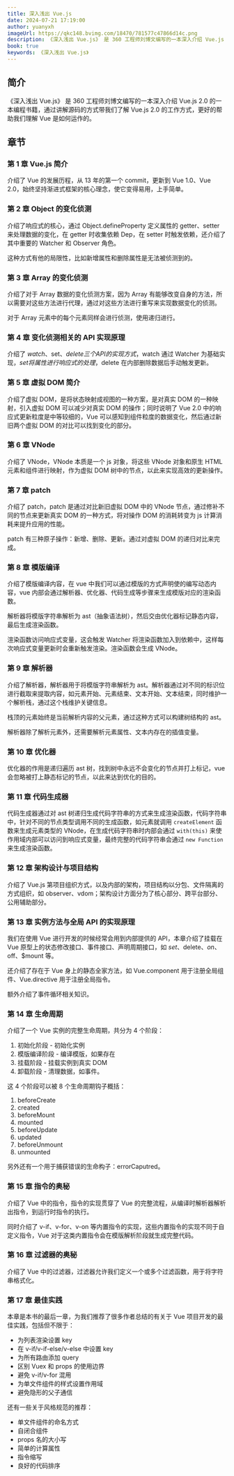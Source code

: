 ```yaml
---
title: 深入浅出 Vue.js
date: 2024-07-21 17:19:00
author: yuanyxh
imageUrl: https://qkc148.bvimg.com/18470/781577c47866d14c.png
description: 《深入浅出 Vue.js》 是 360 工程师刘博文编写的一本深入介绍 Vue.js 2.0 的一本编程书籍，通过讲解源码的方式带我们了解 Vue.js 2.0 的工作方式，更好的帮助我们理解 Vue 是如何运作的。
book: true
keywords: 《深入浅出 Vue.js》
---
```


## 简介

《深入浅出 Vue.js》 是 360 工程师刘博文编写的一本深入介绍 Vue.js 2.0 的一本编程书籍，通过讲解源码的方式带我们了解 Vue.js 2.0 的工作方式，更好的帮助我们理解 Vue 是如何运作的。

## 章节

### 第 1 章 Vue.js 简介

介绍了 Vue 的发展历程，从 13 年的第一个 commit，更新到 Vue 1.0、Vue 2.0，始终坚持渐进式框架的核心理念，使它变得易用，上手简单。

### 第 2 章 Object 的变化侦测

介绍了响应式的核心，通过 Object.defineProperty 定义属性的 getter、setter 来处理数据的变化，在 getter 时收集依赖 Dep，在 setter 时触发依赖，还介绍了其中重要的 Watcher 和 Observer 角色。

这种方式有他的局限性，比如新增属性和删除属性是无法被侦测到的。

### 第 3 章 Array 的变化侦测

介绍了对于 Array 数据的变化侦测方案，因为 Array 有能够改变自身的方法，所以需要对这些方法进行代理，通过对这些方法进行重写来实现数据变化的侦测。

对于 Array 元素中的每个元素同样会进行侦测，使用递归进行。

### 第 4 章 变化侦测相关的 API 实现原理

介绍了 $watch、$set、$delete 三个 API 的实现方式，$watch 通过 Watcher 为基础实现，$set 将属性进行响应式的处理，$delete 在内部删除数据后手动触发更新。

### 第 5 章 虚拟 DOM 简介

介绍了虚拟 DOM，是将状态映射成视图的一种方案，是对真实 DOM 的一种映射，引入虚拟 DOM 可以减少对真实 DOM 的操作；同时说明了 Vue 2.0 中的响应式更新粒度是中等较细的，Vue 可以感知到组件粒度的数据变化，然后通过新旧两个虚拟 DOM 的对比可以找到变化的部分。

### 第 6 章 VNode

介绍了 VNode，VNode 本质是一个 js 对象，将这些 VNode 对象和原生 HTML 元素和组件进行映射，作为虚拟 DOM 树中的节点，以此来实现高效的更新操作。

### 第 7 章 patch

介绍了 patch，patch 是通过对比新旧虚拟 DOM 中的 VNode 节点，通过修补不同的节点来更新真实 DOM 的一种方式，将对操作 DOM 的消耗转变为 js 计算消耗来提升应用的性能。

patch 有三种原子操作：新增、删除、更新。通过对虚拟 DOM 的递归对比来完成。

### 第 8 章 模版编译

介绍了模版编译内容，在 vue 中我们可以通过模版的方式声明使的编写动态内容，vue 内部会通过解析器、优化器、代码生成等步骤来生成模版对应的渲染函数。

解析器将模版字符串解析为 ast（抽象语法树），然后交由优化器标记静态内容，最后生成渲染函数。

渲染函数访问响应式变量，这会触发 Watcher 将渲染函数加入到依赖中，这样每次响应式变量更新时会重新触发渲染。渲染函数会生成 VNode。

### 第 9 章 解析器

介绍了解析器，解析器用于将模版字符串解析为 ast。解析器通过对不同的标识位进行截取来提取内容，如元素开始、元素结束、文本开始、文本结束，同时维护一个解析栈，通过这个栈维护关键信息。

栈顶的元素始终是当前解析内容的父元素，通过这种方式可以构建树结构的 ast。

解析器除了解析元素外，还需要解析元素属性、文本内存在的插值变量。

### 第 10 章 优化器

优化器的作用是递归遍历 ast 树，找到树中永远不会变化的节点并打上标记，vue 会忽略被打上静态标记的节点，以此来达到优化的目的。

### 第 11 章 代码生成器

代码生成器通过对 ast 树递归生成代码字符串的方式来生成渲染函数，代码字符串中，针对不同的节点类型调用不同的生成函数，如元素就调用 `createElement` 函数来生成元素类型的 VNode，在生成代码字符串时内部会通过 `with(this)` 来使作用域内部可以访问到响应式变量，最终完整的代码字符串会通过 `new Function` 来生成渲染函数。

### 第 12 章 架构设计与项目结构

介绍了 Vue.js 第项目组织方式，以及内部的架构，项目结构以分包、文件隔离的方式组织，如 observer、vdom；架构设计方面分为了核心部分、跨平台部分、公用辅助部分。

### 第 13 章 实例方法与全局 API 的实现原理

我们在使用 Vue 进行开发的时候经常会用到内部提供的 API，本章介绍了挂载在 Vue 原型上的状态修改接口、事件接口、声明周期接口，如 $set、$delete、$on、$off、$mount 等。

还介绍了存在于 Vue 身上的静态全家方法，如 Vue.component 用于注册全局组件、Vue.directive 用于注册全局指令。

额外介绍了事件循环相关知识。

### 第 14 章 生命周期

介绍了一个 Vue 实例的完整生命周期，共分为 4 个阶段：

1. 初始化阶段 - 初始化实例
2. 模版编译阶段 - 编译模版，如果存在
3. 挂载阶段 - 挂载实例到真实 DOM
4. 卸载阶段 - 清理数据，如事件。

这 4 个阶段可以被 8 个生命周期钩子概括：

1. beforeCreate
2. created
3. beforeMount
4. mounted
5. beforeUpdate
6. updated
7. beforeUnmount
8. unmounted

另外还有一个用于捕获错误的生命构子：errorCaputred。

### 第 15 章 指令的奥秘

介绍了 Vue 中的指令，指令的实现贯穿了 Vue 的完整流程，从编译时解析器解析出指令，到运行时指令的执行。

同时介绍了 v-if、v-for、v-on 等内置指令的实现，这些内置指令的实现不同于自定义指令，Vue 对于这类内置指令会在模版解析阶段就生成完整代码。

### 第 16 章 过滤器的奥秘

介绍了 Vue 中的过滤器，过滤器允许我们定义一个或多个过滤函数，用于将字符串格式化。

### 第 17 章 最佳实践

本章是本书的最后一章，为我们推荐了很多作者总结的有关于 Vue 项目开发的最佳实践，包括但不限于：

- 为列表渲染设置 key
- 在 v-if/v-if-else/v-else 中设置 key
- 为所有路由添加 query
- 区别 Vuex 和 props 的使用边界
- 避免 v-if/v-for 混用
- 为单文件组件的样式设置作用域
- 避免隐形的父子通信

还有一些关于风格规范的推荐：

- 单文件组件的命名方式
- 自闭合组件
- props 名的大小写
- 简单的计算属性
- 指令缩写
- 良好的代码排序
